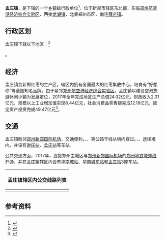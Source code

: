 {{中国乡级行政区
|景观照片文件名 = 20190716 Mengzhuang Station 01.jpg
|景观照片描述 = [[郑州地铁|郑州地铁]][[孟庄站_(地铁)|孟庄站]]
|汉语拼音 = 
|其他语言 = 
|其他语言名称 = 
|旧称 = 
|地名出处 = 
|位置图文件名 = 
|位置图描述 = 
|自定义图片= 
|建置时间 = 
|政府驻地 = 
|毗邻 = 
|总面积 = 66平方公里
|总人口 = 4万
|总人口年份 = 
|户籍人口 = 
|户籍人口年份 = 
|常住人口 = 
|常住人口年份 = 
|人口密度 = 
|GDP = 24.02亿
|GDP年份 = 2017
|邮政编码 = 
|电话区号 = 371
|官方网站 = 
|网站名称 = 
|41/01/84/107/000}}

'''孟庄镇'''，是{{PRC admin/fullname|41/01/84/107/000|3}}下辖的一个[[乡镇|乡镇]]级行政单位<ref>{{PRC admin/ref sgc|{{PRC admin/parent|41/01/84/107/000}}}}</ref>，位于新郑市辖区东北部，东临[[郑州航空港经济综合实验区|郑州航空港经济综合实验区]]、西接[[龙湖镇_(新郑市)|龙湖镇]]，北靠郑州市区、南连[[薛店镇_(新郑市)|薛店镇]]。

== 行政区划 ==
孟庄镇下辖以下地区：<ref>{{PRC admin/ref sgc|41/01/84/107/000}}</ref>

{{PRC admin/children|41/01/84/107/000}}。

== 经济 ==
孟庄镇为新郑红枣的主产区，辖区内拥有全国最大的红枣集散中心，培育有“好想你”等全国知名品牌。由于紧邻[[郑州航空港经济综合实验区|郑州航空港经济综合实验区]]，孟庄镇以建设空港旅游休闲小镇为发展定位，2017年全年完成地区生产总值24.02亿元，财政收入2.31亿元，规模以上工业增加值实现8.44亿元，社会消费品零售额完成12.18亿元，固定资产投资完成49.47亿元<ref>{{cite web |title=孟庄镇简介 |url=https://zzxz.hnzwfw.gov.cn/art/2020/5/8/art_3004_10306.html?areaCode=410184107000 |website=郑州政务服务网 |accessdate=2021-02-19}}</ref>。

== 交通 ==
孟庄镇毗邻[[郑州新郑国际机场|郑州新郑国际机场]]，交通便利。{{中国国道名|107}}、{{中国高速公路名|G4}}、{{中国高速公路名|S1|P=Henan}}等公路干线从境内穿过。{{中国铁路名|京广铁路}}、{{中国铁路名|京广高速铁路}}、{{中国铁路名|郑机城际铁路}}途径境内，并设有[[谢庄站|谢庄站]]、[[孟庄站|孟庄站]]等车站。

公共交通方面，2017年，连接郑州主城区与[[郑州新郑国际机场|郑州新郑国际机场]]的[[郑州地铁|郑州地铁]][[郑州地铁城郊线|城郊线]]开通，并在孟庄镇辖区内设有[[华南城站_(郑州)|华南城站]]、[[华南城东站|华南城东站]]和[[孟庄站_(地铁)|孟庄站]]3座车站。

{| class="mw-collapsible mw-collapsed wikitable" style="margin: 0 auto; width: auto;" 
! 孟庄镇辖区内公交线路列表
|-
|
{{郑州公交路线简单列表|width=98%|XZ6|XZ12|XZ202|XZ319|XZ320|XZ321|XZ322|XZ323|XZ325|XZ327}}
|}

== 参考资料 ==
{{reflist}}

{{PRC admin/navcat|41/01/84/107/000}}